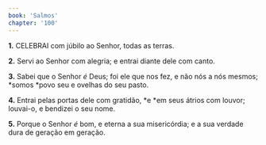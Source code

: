 ```yaml
---
book: 'Salmos'
chapter: '100'
---
```


**1.** CELEBRAI com júbilo ao Senhor, todas as terras.

**2.** Servi ao Senhor com alegria; e entrai diante dele com canto.

**3.** Sabei que o Senhor *é* Deus; foi ele que nos fez, e não nós a nós mesmos; *somos *povo seu e ovelhas do seu pasto.

**4.** Entrai pelas portas dele com gratidão, *e *em seus átrios com louvor; louvai-o, e bendizei o seu nome.

**5.** Porque o Senhor *é* bom, e eterna a sua misericórdia; e a sua verdade dura de geração em geração.